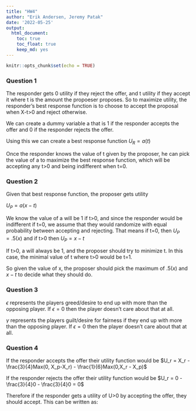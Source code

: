 ```yaml
---
title: "HW4"
author: "Erik Andersen, Jeremy Patak"
date: '2022-05-25'
output: 
  html_document:
    toc: true
    toc_float: true
    keep_md: yes
---
```


```r
knitr::opts_chunk$set(echo = TRUE)
```

### Question 1

The responder gets 0 utility if they reject the offer, and t utility if they accept it where t is the amount the propoeser proposes. So to maximize utility, the responder's best response function is to choose to accept the proposal when X-t>0 and reject otherwise.

We can create a dummy variable a that is 1 if the responder accepts the offer and 0 if the responder rejects the offer. 

Using this we can create a best response function $U_R = a(t)$

Once the responder knows the value of t given by the proposer, he can pick the value of a to maximize the best response function, which will be accepting any t>0 and being indifferent when t=0.

### Question 2

Given that best response function, the proposer gets utility

$U_P = a(x-t)$ 

We know the value of a will be 1 if t>0, and since the responder would be indifferent if t=0, we assume that they would randomize with equal probability between accepting and rejecting. That means if t=0, then $U_P = .5(x)$ and if t>0 then $U_P = x-t$

If t>0, a will always be 1, and the proposer should try to minimize t. In this case, the minimal value of t where t>0 would be t=1.

So given the value of x, the proposer should pick the maximum of $.5(x)$ and $x-t$ to decide what they should do.

### Question 3

$\epsilon$ represents the players greed/desire to end up with more than the opposing player. If $\epsilon = 0$ then the player doesn't care about that at all.

$\gamma$ represents the players guilt/desire for fairness if they end up with more than the opposing player. If $\epsilon = 0$ then the player doesn't care about that at all.

### Question 4

If the responder accepts the offer their utility function would be
$U_r = X_r - \frac{3}{4}Max(0, X_p-X_r) - \frac{1}{6}Max(0,X_r - X_p)$

If the responder rejects the offer their utility function would be 
$U_r = 0 - \frac{3}{4}0 - \frac{3}{4}0 = 0$

Therefore if the responder gets a utility of U>0 by accepting the offer, they should accept. This can be written as:
